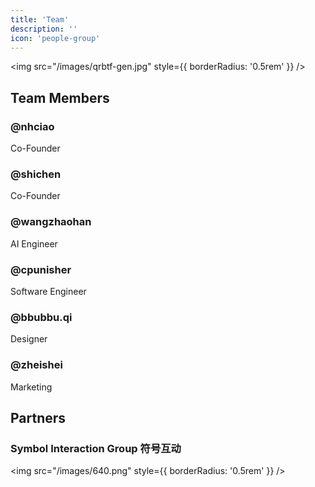 ```yaml
---
title: 'Team'
description: ''
icon: 'people-group'
---
```



<img src="/images/qrbtf-gen.jpg" style={{ borderRadius: '0.5rem' }} />

## Team Members


### @nhciao

Co-Founder


### @shichen

Co-Founder


### @wangzhaohan

AI Engineer


### @cpunisher

Software Engineer


### @bbubbu.qi

Designer


### @zheishei

Marketing


## Partners


### Symbol Interaction Group 符号互动

<img src="/images/640.png" style={{ borderRadius: '0.5rem' }} />
